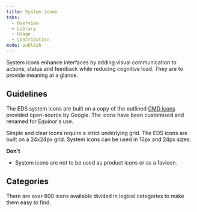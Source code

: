 ```yaml
---
title: System icons
tabs:
  - Overview
  - Library
  - Usage
  - Contribution
mode: publish
---
```


System icons enhance interfaces by adding visual communication to actions, status and feedback while reducing cognitive load. They are to provide meaning at a glance.

<!--One to two sentences as an introduction to the component-->

## Guidelines

<!--List how to use it, sizes, widths, grid interactions, color allowances -->

The EDS system icons are built on a copy of the outlined [GMD icons](https://material.io/tools/icons/?style=round 'Google Material Design Rounded Icons') provided open-source by Google. The icons have been customised and renamed for Equinor's use.

Simple and clear icons require a strict underlying grid. The EDS icons are built on a 24x24px grid. System icons can be used in 16px and 24px sizes.

**Don't**

<!--Bullet point list if needed -->

- System icons are not to be used as product icons or as a favicon.

## Categories

There are over 600 icons available divided in logical categories to make them easy to find.

<FigmaImage url="https://www.figma.com/file/BQjYMxdSdgRkdhKTDDU7L4KU/Assets?node-id=2%3A3" />
